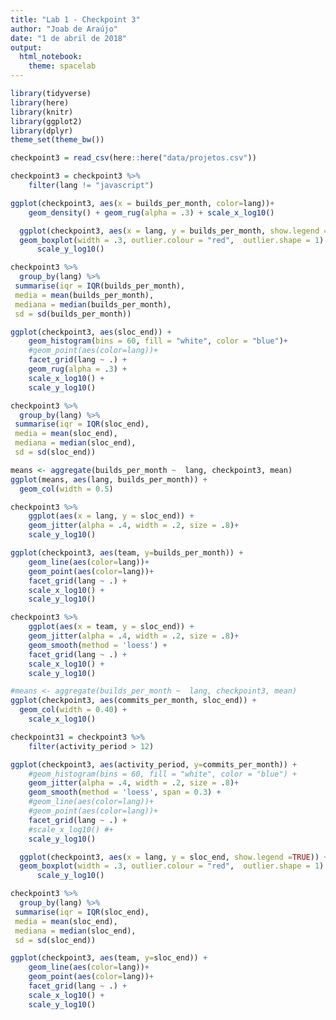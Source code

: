 ```yaml
---
title: "Lab 1 - Checkpoint 3"
author: "Joab de Araújo"
date: "1 de abril de 2018"
output: 
  html_notebook: 
    theme: spacelab
---
```


```r
library(tidyverse)
library(here)
library(knitr)
library(ggplot2)
library(dplyr)
theme_set(theme_bw())

```


```r
checkpoint3 = read_csv(here::here("data/projetos.csv"))
```


```r
checkpoint3 = checkpoint3 %>% 
    filter(lang != "javascript")
```

```r
ggplot(checkpoint3, aes(x = builds_per_month, color=lang))+
    geom_density() + geom_rug(alpha = .3) + scale_x_log10()
```

```r
  ggplot(checkpoint3, aes(x = lang, y = builds_per_month, show.legend =TRUE)) + 
  geom_boxplot(width = .3, outlier.colour = "red",  outlier.shape = 1) +
      scale_y_log10()

```




```r

checkpoint3 %>% 
  group_by(lang) %>% 
 summarise(iqr = IQR(builds_per_month),
 media = mean(builds_per_month),
 mediana = median(builds_per_month),
 sd = sd(builds_per_month))


```

```r
ggplot(checkpoint3, aes(sloc_end)) +
    geom_histogram(bins = 60, fill = "white", color = "blue")+
    #geom_point(aes(color=lang))+
    facet_grid(lang ~ .) +
    geom_rug(alpha = .3) +
    scale_x_log10() +
    scale_y_log10()
```

```r
checkpoint3 %>% 
  group_by(lang) %>% 
 summarise(iqr = IQR(sloc_end),
 media = mean(sloc_end),
 mediana = median(sloc_end),
 sd = sd(sloc_end))


```

```r
means <- aggregate(builds_per_month ~  lang, checkpoint3, mean)
ggplot(means, aes(lang, builds_per_month)) +
  geom_col(width = 0.5)
```

```r
checkpoint3 %>% 
    ggplot(aes(x = lang, y = sloc_end)) + 
    geom_jitter(alpha = .4, width = .2, size = .8)+
    scale_y_log10()
```

```r

ggplot(checkpoint3, aes(team, y=builds_per_month)) +
    geom_line(aes(color=lang))+
    geom_point(aes(color=lang))+
    facet_grid(lang ~ .) +
    scale_x_log10() +
    scale_y_log10()
```

```r
checkpoint3 %>% 
    ggplot(aes(x = team, y = sloc_end)) + 
    geom_jitter(alpha = .4, width = .2, size = .8)+
    geom_smooth(method = 'loess') +
    facet_grid(lang ~ .) +
    scale_x_log10() +
    scale_y_log10()
```

```r
#means <- aggregate(builds_per_month ~  lang, checkpoint3, mean)
ggplot(checkpoint3, aes(commits_per_month, sloc_end)) +
  geom_col(width = 0.40) +
    scale_x_log10()
```

```r
checkpoint31 = checkpoint3 %>% 
    filter(activity_period > 12)
```


```r

ggplot(checkpoint3, aes(activity_period, y=commits_per_month)) +
    #geom_histogram(bins = 60, fill = "white", color = "blue") +
    geom_jitter(alpha = .4, width = .2, size = .8)+
    geom_smooth(method = 'loess', span = 0.3) +
    #geom_line(aes(color=lang))+
    #geom_point(aes(color=lang))+
    facet_grid(lang ~ .) +
    #scale_x_log10() #+
    scale_y_log10()
```

```r
  ggplot(checkpoint3, aes(x = lang, y = sloc_end, show.legend =TRUE)) + 
  geom_boxplot(width = .3, outlier.colour = "red",  outlier.shape = 1) +
      scale_y_log10()

```

```r
checkpoint3 %>% 
  group_by(lang) %>% 
 summarise(iqr = IQR(sloc_end),
 media = mean(sloc_end),
 mediana = median(sloc_end),
 sd = sd(sloc_end))


```

```r

ggplot(checkpoint3, aes(team, y=sloc_end)) +
    geom_line(aes(color=lang))+
    geom_point(aes(color=lang))+
    facet_grid(lang ~ .) +
    scale_x_log10() +
    scale_y_log10()
```